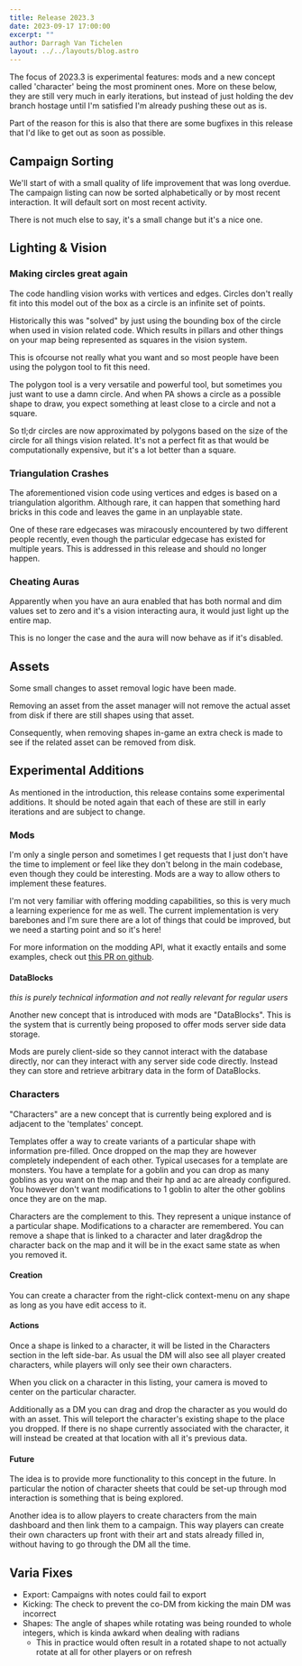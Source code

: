 ```yaml
---
title: Release 2023.3
date: 2023-09-17 17:00:00
excerpt: ""
author: Darragh Van Tichelen
layout: ../../layouts/blog.astro
---
```



The focus of 2023.3 is experimental features: mods and a new concept called 'character' being the most prominent ones.
More on these below, they are still very much in early iterations,
but instead of just holding the dev branch hostage until I'm satisfied I'm already pushing these out as is.

Part of the reason for this is also that there are some bugfixes in this release that I'd like to get out as soon as possible.

## Campaign Sorting

We'll start of with a small quality of life improvement that was long overdue.
The campaign listing can now be sorted alphabetically or by most recent interaction.
It will default sort on most recent activity.

There is not much else to say, it's a small change but it's a nice one.

## Lighting & Vision

### Making circles great again

The code handling vision works with vertices and edges.
Circles don't really fit into this model out of the box as a circle is an infinite set of points.

Historically this was "solved" by just using the bounding box of the circle when used in vision related code.
Which results in pillars and other things on your map being represented as squares in the vision system.

This is ofcourse not really what you want and so most people have been using the polygon tool to fit this need.

The polygon tool is a very versatile and powerful tool, but sometimes you just want to use a damn circle.
And when PA shows a circle as a possible shape to draw, you expect something at least close to a circle and not a square.

So tl;dr circles are now approximated by polygons based on the size of the circle for all things vision related.
It's not a perfect fit as that would be computationally expensive, but it's a lot better than a square.

### Triangulation Crashes

The aforementioned vision code using vertices and edges is based on a triangulation algorithm.
Although rare, it can happen that something hard bricks in this code and leaves the game in an unplayable state.

One of these rare edgecases was miracously encountered by two different people recently, even though the particular edgecase has existed for multiple years.
This is addressed in this release and should no longer happen.

### Cheating Auras

Apparently when you have an aura enabled that has both normal and dim values set to zero and it's a vision interacting aura, it would just light up the entire map.

This is no longer the case and the aura will now behave as if it's disabled.

## Assets

Some small changes to asset removal logic have been made.

Removing an asset from the asset manager will not remove the actual asset from disk if there are still shapes using that asset.

Consequently, when removing shapes in-game an extra check is made to see if the related asset can be removed from disk.

## Experimental Additions

As mentioned in the introduction, this release contains some experimental additions.
It should be noted again that each of these are still in early iterations and are subject to change.

### Mods

I'm only a single person and sometimes I get requests that I just don't have the time to implement or feel like they don't belong in the main codebase,
even though they could be interesting. Mods are a way to allow others to implement these features.

I'm not very familiar with offering modding capabilities, so this is very much a learning experience for me as well.
The current implementation is very barebones and I'm sure there are a lot of things that could be improved, but we need a starting point and so it's here!

For more information on the modding API, what it exactly entails and some examples, check out [this PR on github](https://github.com/Kruptein/PlanarAlly/pull/1297).

#### DataBlocks

_this is purely technical information and not really relevant for regular users_

Another new concept that is introduced with mods are "DataBlocks".
This is the system that is currently being proposed to offer mods server side data storage.

Mods are purely client-side so they cannot interact with the database directly, nor can they interact with any server side code directly.
Instead they can store and retrieve arbitrary data in the form of DataBlocks.

### Characters

"Characters" are a new concept that is currently being explored and is adjacent to the 'templates' concept.

Templates offer a way to create variants of a particular shape with information pre-filled. Once dropped on the map they are however completely independent of each other.
Typical usecases for a template are monsters. You have a template for a goblin and you can drop as many goblins as you want on the map and their hp and ac are already configured.
You however don't want modifications to 1 goblin to alter the other goblins once they are on the map.

Characters are the complement to this. They represent a unique instance of a particular shape. Modifications to a character are remembered.
You can remove a shape that is linked to a character and later drag&drop the character back on the map and it will be in the exact same state as when you removed it.

#### Creation

You can create a character from the right-click context-menu on any shape as long as you have edit access to it.

#### Actions

Once a shape is linked to a character, it will be listed in the Characters section in the left side-bar.
As usual the DM will also see all player created characters, while players will only see their own characters.

When you click on a character in this listing, your camera is moved to center on the particular character.

Additionally as a DM you can drag and drop the character as you would do with an asset. This will teleport the character's existing shape to the place you dropped.
If there is no shape currently associated with the character, it will instead be created at that location with all it's previous data.

#### Future

The idea is to provide more functionality to this concept in the future.
In particular the notion of character sheets that could be set-up through mod interaction is something that is being explored.

Another idea is to allow players to create characters from the main dashboard and then link them to a campaign.
This way players can create their own characters up front with their art and stats already filled in, without having to go through the DM all the time.

## Varia Fixes

- Export: Campaigns with notes could fail to export
- Kicking: The check to prevent the co-DM from kicking the main DM was incorrect
- Shapes: The angle of shapes while rotating was being rounded to whole integers, which is kinda awkard when dealing with radians
    - This in practice would often result in a rotated shape to not actually rotate at all for other players or on refresh
